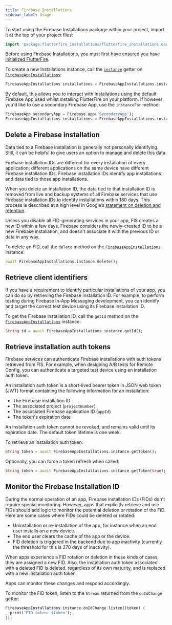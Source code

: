 ```yaml
---
title: Firebase Installations
sidebar_label: Usage
---
```


To start using the Firebase Installations package within your project, import it at the top of your project files:

```dart
import 'package:flutterfire_installations/flutterfire_installations.dart';
```

Before using Firebase Installations, you must first have ensured you have [initialized FlutterFire](../overview.mdx#initializing-flutterfire).

To create a new Installations instance, call the [`instance`](!firebase_app_installations.FirebaseAppInstallations.instance) getter on
[`FirebaseAppInstallations`](!firebase_app_installations.FirebaseAppInstallations):

```dart
FirebaseAppInstallations installations = FirebaseAppInstallations.instance;
```

By default, this allows you to interact with Installations using the default Firebase App used whilst installing
FlutterFire on your platform. If however you'd like to use a secondary Firebase App, use the `instanceFor` method:

```dart
FirebaseApp secondaryApp = Firebase.app('SecondaryApp');
FirebaseAppInstallations installations = FirebaseAppInstallations.instanceFor(app: secondaryApp);
```

## Delete a Firebase installation

Data tied to a Firebase installation is generally not personally identifying. Still, it can be helpful to give users an option to manage and delete this data.

Firebase installation IDs are different for every installation of every application; different applications on the same device have different Firebase installation IDs.
Firebase installation IDs identify app installations and data tied to those app installations.

When you delete an installation ID, the data tied to that installation ID is removed from live and backup systems of all Firebase services that use Firebase installation
IDs to identify installations within 180 days. This process is described at a high level in Google’s [statement on deletion and retention](https://policies.google.com/technologies/retention).

Unless you disable all FID-generating services in your app, FIS creates a new ID within a few days. Firebase considers the newly-created ID to be a new Firebase installation,
and doesn't associate it with the previous ID or data in any way.

To delete an FID, call the `delete` method on the [`FirebaseAppInstallations`](!firebase_app_installations.FirebaseAppInstallations) instance:

```dart
await FirebaseAppInstallations.instance.delete();
```

## Retrieve client identifiers

If you have a requirement to identify particular installations of your app, you can do so by retrieving the Firebase installation ID.
For example, to perform testing during Firebase In-App Messaging development, you can identify and target the correct test device using
its Firebase installation ID.

To get the Firebase installation ID, call the `getId` method on the [`FirebaseAppInstallations`](!firebase_app_installations.FirebaseAppInstallations) instance:

```dart
String id = await FirebaseAppInstallations.instance.getId();
```

## Retrieve installation auth tokens

Firebase services can authenticate Firebase installations with auth tokens retrieved from FIS. For example, when designing A/B tests for Remote Config,
you can authenticate a targeted test device using an installation auth token.

An installation auth token is a short-lived bearer token in JSON web token (JWT) format containing the following information for an installation:

- The Firebase installation ID
- The associated project (`projectNumber`)
- The associated Firebase application ID (`appId`)
- The token's expiration date

An installation auth token cannot be revoked, and remains valid until its expiration date. The default token lifetime is one week.

To retrieve an installation auth token:

```dart
String token = await FirebaseAppInstallations.instance.getToken();
```

Optionally, you can force a token refresh when called:

```dart
String token = await FirebaseAppInstallations.instance.getToken(true);
```

## Monitor the Firebase Installation ID

During the normal operation of an app, Firebase installation IDs (FIDs) don't require special monitoring. However, apps that explicitly retrieve and
use FIDs should add logic to monitor the potential deletion or rotation of the FID. Here are some cases where FIDs could be deleted or rotated:

- Uninstallation or re-installation of the app, for instance when an end user installs on a new device.
- The end user clears the cache of the app or the device.
- FID deletion is triggered in the backend due to app inactivity (currently the threshold for this is 270 days of inactivity).

When apps experience a FID rotation or deletion in these kinds of cases, they are assigned a new FID. Also, the installation auth token associated with
a deleted FID is deleted, regardless of its own maturity, and is replaced with a new installation auth token.

Apps can monitor these changes and respond accordingly.

To monitor the FID token, listen to the `Stream` returned from the `onIdChange` getter:

```dart
FirebaseAppInstallations.instance.onIdChange.listen((token) {
  print('FID token: $token');
});
```


